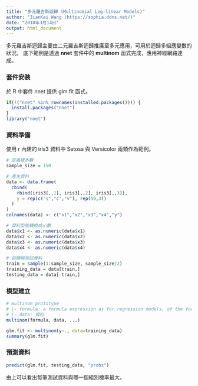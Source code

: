 ```yaml
---
title: "多元羅吉斯迴歸 (Multinomial Log-linear Models)"
author: "JianKai Wang (https://sophia.ddns.net/)"
date: "2018年3月14日"
output: html_document
---
```


多元羅吉斯迴歸主要由二元羅吉斯迴歸推廣至多元應用，可用於迴歸多組應變數的狀況。
底下範例是透過 **nnet** 套件中的 **multinom** 函式完成，應用神經網路達成。

### 套件安裝

於 R 中套件 nnet 提供 glm.fit 函式。

```r
if(!("nnet" %in% rownames(installed.packages()))) {
  install.packages("nnet")
}
library("nnet")
```

### 資料準備

使用 r 內建的 iris3 資料中 Setosa 與 Versicolor 兩類作為範例。

```r
# 定義樣本數
sample_size = 150

# 產生資料
data <- data.frame(
  cbind(
    rbind(iris3[,,1], iris3[,,2], iris3[,,3]),
    y = rep(c("s","c","v"), rep(50,3))
  )
)
colnames(data) <- c("x1","x2","x3","x4","y")

# 資料型態轉換成小數
data$x1 <- as.numeric(data$x1)
data$x2 <- as.numeric(data$x2)
data$x3 <- as.numeric(data$x3)
data$x4 <- as.numeric(data$x4)

# 訓練與測試資料
train = sample(1:sample_size, sample_size/2)
training_data = data[train,]
testing_data = data[-train,]
```


### 模型建立

```r
# multinom prototype
# |- formula: a formula expression as for regression models, of the form response ~ predictors
# |- data: 資料
multinom(formula, data, ...)
```

```r
glm.fit <- multinom(y~., data=training_data)
summary(glm.fit)
```

### 預測資料

```r
predict(glm.fit, testing_data, "probs")
```

由上可以看出每筆測試資料與哪一個組別機率最大。
